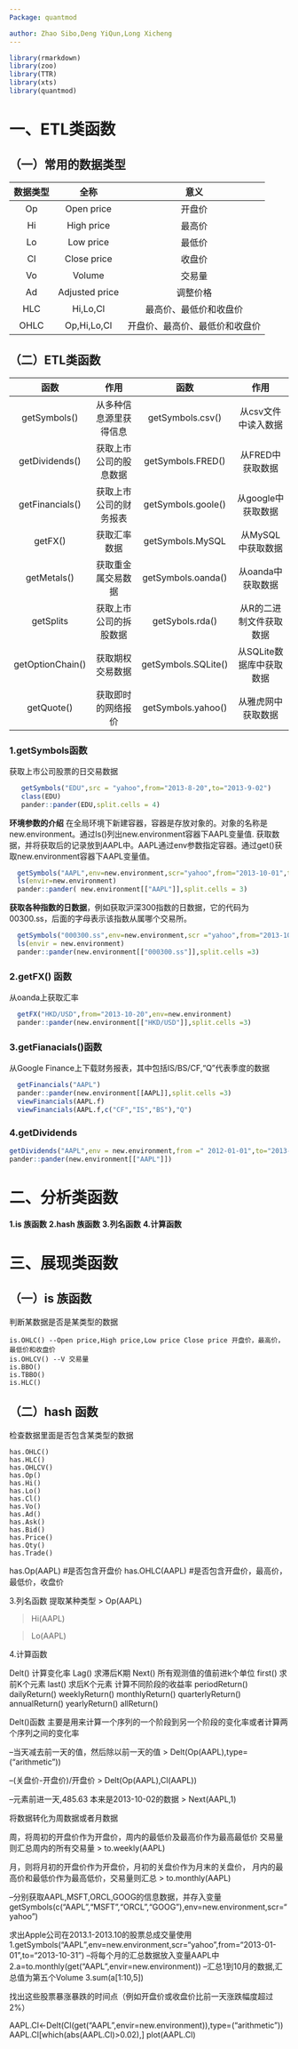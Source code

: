 ```yaml
---
Package: quantmod

author: Zhao Sibo,Deng YiQun,Long Xicheng
---
```


```r
library(rmarkdown)
library(zoo)
library(TTR)
library(xts)
library(quantmod)
```

# 一、ETL类函数

## （一）常用的数据类型

|数据类型|全称|意义|
|:-:|:-:|:-:|
|Op| Open price|开盘价|
|Hi |High price|最高价|
|Lo |Low price|最低价|
|Cl |Close price|收盘价|
|Vo |Volume|交易量|
|Ad |Adjusted price|调整价格|
|HLC| Hi,Lo,Cl|最高价、最低价和收盘价|
|OHLC| Op,Hi,Lo,Cl|开盘价、最高价、最低价和收盘价|

## （二）ETL类函数

|函数|作用|函数|作用|
|:-:|:-:|:-:|:-:|
|getSymbols()|从多种信息源里获得信息|getSymbols.csv()|从csv文件中读入数据|
|getDividends()|获取上市公司的股息数据|getSymbols.FRED()|从FRED中获取数据|
|getFinancials()|获取上市公司的财务报表|getSymbols.goole()|从google中获取数据|
|getFX()|获取汇率数据|getSymbols.MySQL|从MySQL中获取数据|
|getMetals()|获取重金属交易数据|getSymbols.oanda()|从oanda中获取数据|
|getSplits|获取上市公司的拆股数据|getSybols.rda()|从R的二进制文件获取数据|
|getOptionChain()|获取期权交易数据|getSymbols.SQLite()|从SQLite数据库中获取数据|
|getQuote()|获取即时的网络报价|getSymbols.yahoo()|从雅虎网中获取数据|

### 1.getSymbols函数

获取上市公司股票的日交易数据

```r
   getSymbols("EDU",src = "yahoo",from="2013-8-20",to="2013-9-02")
   class(EDU)
   pander::pander(EDU,split.cells = 4)
```

**环境参数的介绍**
在全局环境下新建容器，容器是存放对象的。对象的名称是new.environment。通过ls()列出new.environment容器下AAPL变量值.
获取数据，并将获取后的记录放到AAPL中。AAPL通过env参数指定容器。通过get()获取new.environment容器下AAPL变量值。

```r
  getSymbols("AAPL",env=new.environment,scr="yahoo",from="2013-10-01",to="2013-10-10")
  ls(envir=new.environment)
  pander::pander( new.environment[["AAPL"]],split.cells = 3)
```

**获取各种指数的日数据**，例如获取沪深300指数的日数据，它的代码为00300.ss，后面的字母表示该指数从属哪个交易所。

```r
  getSymbols("000300.ss",env=new.environment,scr ="yahoo",from="2013-10-01",to="2013-10-10")
  ls(envir = new.environment)
  pander::pander(new.environment[["000300.ss"]],split.cells =3)
```

### 2.getFX() 函数
从oanda上获取汇率

```r
  getFX("HKD/USD",from="2013-10-20",env=new.environment)
  pander::pander(new.environment[["HKD/USD"]],split.cells =3)
```

### 3.getFianacials()函数
从Google Finance上下载财务报表，其中包括IS/BS/CF,"Q"代表季度的数据
```r
  getFinancials("AAPL")
  pander::pander(new.environment[[AAPL]],split.cells =3)
  viewFinancials(AAPL.f)
  viewFinancials(AAPL.f,c("CF","IS","BS"),"Q")
```

### 4.getDividends
```r
getDividends("AAPL",env = new.environment,from =" 2012-01-01",to="2013-10-25",vrobose=TRUE)
pander::pander(new.environment[["AAPL"]])
```

# 二、分析类函数

**1.is 族函数**
**2.hash 族函数**
**3.列名函数**
**4.计算函数**


# 三、展现类函数






 
 

 

 

 
## （一）is 族函数
判断某数据是否是某类型的数据
 
    is.OHLC() --Open price,High price,Low price Close price 开盘价，最高价，最低价和收盘价
    is.OHLCV() --V 交易量
    is.BBO()
    is.TBBO()
    is.HLC()
 
## （二）hash 函数
检查数据里面是否包含某类型的数据

    has.OHLC()
    has.HLC()
    has.OHLCV()
    has.Op()
    has.Hi()
    has.Lo()
    has.Cl()
    has.Vo()
    has.Ad()
    has.Ask()
    has.Bid()
    has.Price()
    has.Qty()
    has.Trade()

 
 
 
has.Op(AAPL) #是否包含开盘价
has.OHLC(AAPL) #是否包含开盘价，最高价，最低价，收盘价

 
3.列名函数
提取某种类型
> Op(AAPL)
           
 
> Hi(AAPL)
           
 
> Lo(AAPL)

 
4.计算函数
 
Delt() 计算变化率
Lag() 求滞后K期
Next() 所有观测值的值前进k个单位
first() 求前K个元素
last() 求后K个元素
计算不同阶段的收益率
periodReturn()
dailyReturn()
weeklyReturn()
monthlyReturn()
quarterlyReturn()
annualReturn()
yearlyReturn()
allReturn()
 
Delt()函数
主要是用来计算一个序列的一个阶段到另一个阶段的变化率或者计算两个序列之间的变化率
 
 
--当天减去前一天的值，然后除以前一天的值
> Delt(Op(AAPL),type=("arithmetic"))
         
 
--(关盘价-开盘价)/开盘价
> Delt(Op(AAPL),Cl(AAPL))
          
 
 
--元素前进一天,485.63 本来是2013-10-02的数据
> Next(AAPL,1)
           
将数据转化为周数据或者月数据
 
周，将周初的开盘价作为开盘价，周内的最低价及最高价作为最高最低价
交易量则汇总周内的所有交易量
> to.weekly(AAPL)
          
月，则将月初的开盘价作为开盘价，月初的关盘价作为月末的关盘价，
月内的最高价和最低价作为最高低价，交易量则汇总
> to.monthly(AAPL)
          
 
--分别获取AAPL,MSFT,ORCL,GOOG的信息数据，并存入变量
getSymbols(c("AAPL","MSFT","ORCL","GOOG"),env=new.environment,scr="yahoo")
 
 
求出Apple公司在2013.1-2013.10的股票总成交量使用
1.getSymbols("AAPL",env=new.environment,scr="yahoo",from="2013-01-01",to="2013-10-31")
--将每个月的汇总数据放入变量AAPL中
2.a=to.monthly(get("AAPL",envir=new.environment))
--汇总1到10月的数据,汇总值为第五个Volume
3.sum(a[1:10,5])
 
 
 
找出这些股票暴涨暴跌的时间点（例如开盘价或收盘价比前一天涨跌幅度超过2%）
 
AAPL.Cl<-Delt(Cl(get("AAPL",envir=new.environment)),type=("arithmetic"))
AAPL.Cl[which(abs(AAPL.Cl)>0.02),]
plot(AAPL.Cl)

